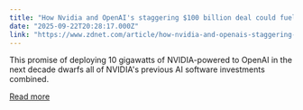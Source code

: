```yaml
---
title: "How Nvidia and OpenAI's staggering $100 billion deal could fuel a new age of AI"
date: "2025-09-22T20:28:17.000Z"
link: "https://www.zdnet.com/article/how-nvidia-and-openais-staggering-100-billion-deal-could-fuel-a-new-age-of-ai/"
---
```


This promise of deploying 10 gigawatts of NVIDIA-powered to OpenAI in the next decade dwarfs all of NVIDIA's previous AI software investments combined.

[Read more](https://www.zdnet.com/article/how-nvidia-and-openais-staggering-100-billion-deal-could-fuel-a-new-age-of-ai/)
